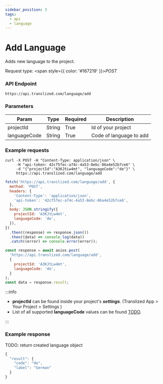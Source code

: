 ```yaml
---
sidebar_position: 3
tags:
  - api
  - language
---
```



# Add Language

Adds new language to the project.

Request type: <span style={{ color: '#167219' }}>_POST_</span>

### API Endpoint

```url
https://api.translized.com/language/add
```

### Parameters

| Param        | Type   | Required | Description             |
| ------------ | ------ | -------- | ----------------------- |
| projectId    | String | True     | Id of your project      |
| languageCode | String | True     | Code of language to add |

### Example requests

<Tabs className="api-tabs">
<TabItem value="cURL" label="cURL">

```curl
curl -X POST -H "Content-Type: application/json" \
     -H "api-token: 42cf5fec-a74c-4a53-8ebc-86a4e52b7ce6" \
     -d "{"projectId":"A3KJtLw4mt", "languageCode":"de"}" \
     https://api.translized.com/language/add
```

</TabItem>
<TabItem value="js-fetch" label="Javascript Fetch">

```js
fetch('https://api.translized.com/language/add', {
  method: 'POST',
  headers: {
    'Content-Type': 'application/json',
    'api-token': '42cf5fec-a74c-4a53-8ebc-86a4e52b7ce6',
  },
  body: JSON.stringify({
    projectId: 'A3KJtLw4mt',
    languageCode: 'de',
  }),
})
  .then((response) => response.json())
  .then((data) => console.log(data))
  .catch((error) => console.error(error));
```

</TabItem>
<TabItem value="js-axios" label="Javascript Axios">

```js
const response = await axios.post(
  'https://api.translized.com/language/add',
  {
    projectId: 'A3KJtLw4mt',
    languageCode: 'de',
  }
);
const data = response.result;
```

</TabItem>
</Tabs>

:::info

- **projectId** can be found inside your project's **_settings_**. (Translized App > Your Project > Settings )
- List of all supported **languageCode** values can be found [TODO](#).

:::

### Example response

TODO: return created language object

```js
{
  "result": {
    "code": "de",
    "label": "German"
  }
}
```
